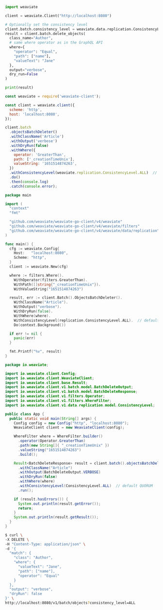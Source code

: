 
<Tabs groupId="languages">
<TabItem value="py" label="Python">

```python
import weaviate

client = weaviate.Client("http://localhost:8080")

# Optionally set the consistency level
client.batch.consistency_level = weaviate.data.replication.ConsistencyLevel.ALL  # default QUORUM
result = client.batch.delete_objects(
  class_name="Author",
  # same where operator as in the GraphQL API
  where={
    "operator": "Equal",
    "path": ["name"],
    "valueText": "Jane"
  },
  output="verbose",
  dry_run=False
)

print(result)
```

</TabItem>
<TabItem value="js" label="JavaScript">

```js
const weaviate = require('weaviate-client');

const client = weaviate.client({
  scheme: 'http',
  host: 'localhost:8080',
});

client.batch
  .objectsBatchDeleter()
  .withClassName('Article')
  .withOutput('verbose')
  .withDryRun(false)
  .withWhere({
    operator: 'GreaterThan',
    path: ['_creationTimeUnix'],
    valueString: '1651514874263',
  })
  .withConsistencyLevel(weaviate.replication.ConsistencyLevel.ALL)  // default QUORUM
  .do()
  .then(console.log)
  .catch(console.error);
```

</TabItem>
<TabItem value="go" label="Go">

```go
package main

import (
  "context"
  "fmt"

  "github.com/weaviate/weaviate-go-client/v4/weaviate"
  "github.com/weaviate/weaviate-go-client/v4/weaviate/filters"
  "github.com/weaviate/weaviate-go-client/v4/weaviate/data/replication"  // for consistency levels
)

func main() {
  cfg := weaviate.Config{
    Host:   "localhost:8080",
    Scheme: "http",
  }
  client := weaviate.New(cfg)

  where := filters.Where().
    WithOperator(filters.GreaterThan).
    WithPath([]string{"_creationTimeUnix"}).
    WithValueString("1651514874263")

  result, err := client.Batch().ObjectsBatchDeleter().
    WithClassName("Article").
    WithOutput("verbose").
    WithDryRun(false).
    WithWhere(where).
    WithConsistencyLevel(replication.ConsistencyLevel.ALL).  // default QUORUM
    Do(context.Background())

  if err != nil {
    panic(err)
  }

  fmt.Printf("%v", result)
}
```

</TabItem>
<TabItem value="java" label="Java">

```java
package io.weaviate;

import io.weaviate.client.Config;
import io.weaviate.client.WeaviateClient;
import io.weaviate.client.base.Result;
import io.weaviate.client.v1.batch.model.BatchDeleteOutput;
import io.weaviate.client.v1.batch.model.BatchDeleteResponse;
import io.weaviate.client.v1.filters.Operator;
import io.weaviate.client.v1.filters.WhereFilter;
import io.weaviate.client.v1.data.replication.model.ConsistencyLevel;

public class App {
  public static void main(String[] args) {
    Config config = new Config("http", "localhost:8080");
    WeaviateClient client = new WeaviateClient(config);

    WhereFilter where = WhereFilter.builder()
      .operator(Operator.GreaterThan)
      .path(new String[]{ "_creationTimeUnix" })
      .valueString("1651514874263")
      .build();

    Result<BatchDeleteResponse> result = client.batch().objectsBatchDeleter()
      .withClassName("Article")
      .withOutput(BatchDeleteOutput.VERBOSE)
      .withDryRun(false)
      .withWhere(where)
      .withConsistencyLevel(ConsistencyLevel.ALL)  // default QUORUM
      .run();

    if (result.hasErrors()) {
      System.out.println(result.getError());
      return;
    }
    System.out.println(result.getResult());
  }
}
```

</TabItem>
<TabItem value="curl" label="Curl">

```bash
$ curl \
-X DELETE \
-H "Content-Type: application/json" \
-d '{
  "match": {
    "class": "Author",
    "where": {
      "valueText": "Jane",
      "path": ["name"],
      "operator": "Equal"
    }
  },
  "output": "verbose",
  "dryRun": false
}' \
http://localhost:8080/v1/batch/objects?consistency_level=ALL
```

</TabItem>
</Tabs>
